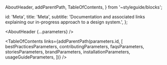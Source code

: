 
  AboutHeader,
  addParentPath,
  TableOfContents,
} from '~styleguide/blocks';


  id: 'Meta',
  title: 'Meta',
  subtitle:
    'Documentation and associated links explaining our in-progress approach to a design system.',
};

<Meta title="Meta/About" />

<AboutHeader {...parameters} />

<TableOfContents
  links={addParentPath(parameters.id, [
    bestPracticesParameters,
    contributingParameters,
    faqsParameters,
    storiesParameters,
    brandParameters,
    installationParameters,
    usageGuideParameters,
  ])}
/>
